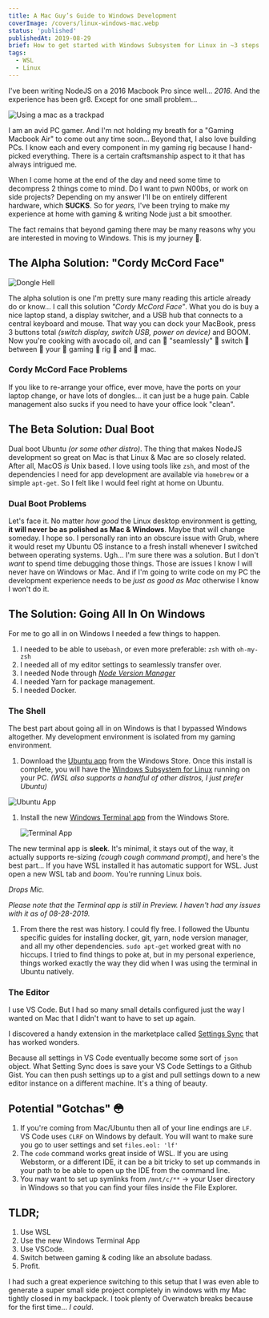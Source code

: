 ```yaml
---
title: A Mac Guy’s Guide to Windows Development
coverImage: /covers/linux-windows-mac.webp
status: 'published'
publishedAt: 2019-08-29
brief: How to get started with Windows Subsystem for Linux in ~3 steps.
tags:
  - WSL
  - Linux
---
```


I've been writing NodeJS on a 2016 Macbook Pro since well... _2016_. And the experience has been gr8. Except for one small problem...

![Using a mac as a trackpad](https://images.iskysoft.com/images/blog/11.jpg)

I am an avid PC gamer. And I'm not holding my breath for a "Gaming Macbook Air" to come out any time soon... Beyond that, I also love building PCs. I know each and every component in my gaming rig because I hand-picked everything. There is a certain craftsmanship aspect to it that has always intrigued me.

When I come home at the end of the day and need some time to decompress 2 things come to mind. Do I want to pwn N00bs, or work on side projects? Depending on my answer I'll be on entirely different hardware, which **SUCKS**. So for _years,_ I've been trying to make my experience at home with gaming & writing Node just a bit smoother.

The fact remains that beyond gaming there may be many reasons why you are interested in moving to Windows. This is my journey 🚀.

## The Alpha Solution: "Cordy McCord Face"

![Dongle Hell](https://blogs.synopsys.com/tousbornottousb/files/2016/12/Dongle-Hell.jpg)

The alpha solution is one I'm pretty sure many reading this article already do or know... I call this solution _"Cordy McCord Face"_. What you do is buy a nice laptop stand, a display switcher, and a USB hub that connects to a central keyboard and mouse. That way you can dock your MacBook, press 3 buttons total _(switch display, switch USB, power on device)_ and BOOM. Now you're cooking with avocado oil, and can 👏 "seamlessly" 👏 switch 👏 between 👏 your 👏 gaming 👏 rig 👏 and 👏 mac.

### Cordy McCord Face Problems

If you like to re-arrange your office, ever move, have the ports on your laptop change, or have lots of dongles... it can just be a huge pain. Cable management also sucks if you need to have your office look "clean".

## The Beta Solution: Dual Boot

Dual boot Ubuntu _(or some other distro)_. The thing that makes NodeJS development so great on Mac is that Linux & Mac are so closely related. After all, MacOS _is_ Unix based. I love using tools like `zsh`, and most of the dependencies I need for app development are available via `homebrew` or a simple `apt-get`. So I felt like I would feel right at home on Ubuntu.

### Dual Boot Problems

Let's face it. No matter _how good_ the Linux desktop environment is getting, **it will never be as polished as Mac & Windows**. Maybe that will change someday. I hope so. I personally ran into an obscure issue with Grub, where it would reset my Ubuntu OS instance to a fresh install whenever I switched between operating systems. Ugh... I'm sure there was a solution. But I don't _want_ to spend time debugging those things. Those are issues I know I will never have on Windows or Mac. And if I'm going to write code on my PC the development experience needs to be _just as good as Mac_ otherwise I know I won't do it.

## The Solution: Going All In On Windows

For me to go all in on Windows I needed a few things to happen.

1. I needed to be able to use`bash`, or even more preferable: `zsh` with `oh-my-zsh`
2. I needed all of my editor settings to seamlessly transfer over.
3. I needed Node through _[Node Version Manager](https://github.com/nvm-sh/nvm)_
4. I needed Yarn for package management.
5. I needed Docker.

### The Shell

The best part about going all in on Windows is that I bypassed Windows altogether. My development environment is isolated from my gaming environment.

1. Download the [Ubuntu app](https://www.microsoft.com/en-us/p/ubuntu/9nblggh4msv6?activetab=pivot:overviewtab) from the Windows Store. Once this install is complete, you will have the [Windows Subsystem for Linux](https://docs.microsoft.com/en-us/windows/wsl/install-win10) running on your PC. _(WSL also supports a handful of other distros, I just prefer Ubuntu)_

![Ubuntu App](https://thepracticaldev.s3.amazonaws.com/i/65bnmr86xziuut0wyndw.png)

1. Install the new [Windows Terminal app](https://www.youtube.com/watch?v=8gw0rXPMMPE) from the Windows Store.

   ![Terminal App](https://thepracticaldev.s3.amazonaws.com/i/hylwd64ekvc7rexbhmbb.png)

The new terminal app is **sleek**. It's minimal, it stays out of the way, it actually supports re-sizing _(cough cough command prompt)_, and here's the best part... If you have WSL installed it has automatic support for WSL. Just open a new WSL tab and _boom_. You're running Linux bois.

_Drops Mic._

_Please note that the Terminal app is still in Preview. I haven't had any issues with it as of 08-28-2019._

1. From there the rest was history. I could fly free. I followed the Ubuntu specific guides for installing docker, git, yarn, node version manager, and all my other dependencies. `sudo apt-get` worked great with no hiccups. I tried to find things to poke at, but in my personal experience, things worked exactly the way they did when I was using the terminal in Ubuntu natively.

### The Editor

I use VS Code. But I had so many small details configured just the way I wanted on Mac that I didn't want to have to set up again.

I discovered a handy extension in the marketplace called [Settings Sync](https://marketplace.visualstudio.com/items?itemName=Shan.code-settings-sync) that has worked wonders.

Because all settings in VS Code eventually become some sort of `json` object. What Setting Sync does is save your VS Code Settings to a Github Gist. You can then push settings up to a gist and pull settings down to a new editor instance on a different machine. It's a thing of beauty.

## Potential "Gotchas" 😳

1. If you're coming from Mac/Ubuntu then all of your line endings are `LF`. VS Code uses `CLRF` on Windows by default. You will want to make sure you go to user settings and set `files.eol: 'lf'`
2. The `code` command works great inside of WSL. If you are using Webstorm, or a different IDE, it can be a bit tricky to set up commands in your path to be able to open up the IDE from the command line.
3. You may want to set up symlinks from `/mnt/c/**` -> your User directory in Windows so that you can find your files inside the File Explorer.

## TLDR;

1. Use WSL
2. Use the new Windows Terminal App
3. Use VSCode.
4. Switch between gaming & coding like an absolute badass.
5. Profit.

I had such a great experience switching to this setup that I was even able to generate a super small side project completely in windows with my Mac tightly closed in my backpack. I took plenty of Overwatch breaks because for the first time... _I could_.
